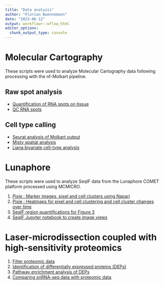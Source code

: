 ```yaml
---
title: "Data analysis"
author: "Florian Wuennemann"
date: "2023-06-12"
output: workflowr::wflow_html
editor_options:
  chunk_output_type: console
---
```


# Molecular Cartography

These scripts were used to analyze Molecular Cartography data following processing with the nf-Molkart pipeline.

## Raw spot analysis

- [Quantification of RNA spots on tissue](./molecular_cartography_python/mol_cart.count_spots_on_tissue.ipynb)
- [QC RNA spots](./molkart.QC_spots.html)

## Cell type calling

- [Seurat analysis of Molkart output](./molkart.process_quantifications_seurat.Rmd)
- [Misty spatial analysis](./molkart.misty_analysis.Rmd)
- [Liana bivariate cell-type analysis](./molecular_cartography_python/molkart.local_analysis_lianaplus.ipynb)

# Lunaphore

These scripts were used to analyze SeqIF data from the Lunaphore COMET platform processed using MCMICRO.

1) [Pixie : Marker images, pixel and cell clusters using Napari](./seqIF_python/seqIF.figure_3.create_pixie_images.ipynb)
2) [Pixie : Heatmaps for pixel and cell clustering and cell cluster changes over time](./seqIF.heatmaps_pixie.figure3.Rmd)
3) [SeqIF region quantifications for Figure 3](./seqIF.region_quantification.Rmd)
4) [SeqIF Jupyter notebook to create image views](./seqIF.figure_3.infiltration_screenshots.ipynb)


# Laser-microdissection coupled with high-sensitivity proteomics

1) [Filter proteomic data](./proteomics.filter_proteomic_data.html)
2) [Identification of differentially expressed proteins (DEPs)](./proteomics.bulk_de_analysis.html)
3) [Pathway enrichment analysis of DEPs](./proteomics.pathway_enrichment_analysis.html)
4) [Comparing snRNA-seq data with proteomic data](./proteomics.scRNAseq_comparison.html)
